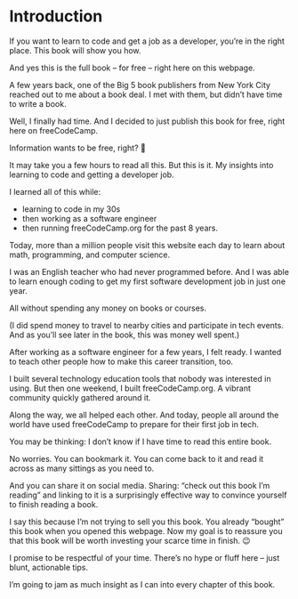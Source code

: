 # Introduction {.unnumbered}

If you want to learn to code and get a job as a developer, you're in the right place. This book will show you how.

And yes this is the full book – for free – right here on this webpage.

A few years back, one of the Big 5 book publishers from New York City reached out to me about a book deal. I met with them, but didn't have time to write a book.

Well, I finally had time. And I decided to just publish this book for free, right here on freeCodeCamp.

Information wants to be free, right? 🙂

It may take you a few hours to read all this. But this is it. My insights into learning to code and getting a developer job.

I learned all of this while:

- learning to code in my 30s
- then working as a software engineer
- then running freeCodeCamp.org for the past 8 years.

Today, more than a million people visit this website each day to learn about math, programming, and computer science.

I was an English teacher who had never programmed before. And I was able to learn enough coding to get my first software development job in just one year.

All without spending any money on books or courses.

(I did spend money to travel to nearby cities and participate in tech events. And as you'll see later in the book, this was money well spent.)

After working as a software engineer for a few years, I felt ready. I wanted to teach other people how to make this career transition, too.

I built several technology education tools that nobody was interested in using. But then one weekend, I built freeCodeCamp.org. A vibrant community quickly gathered around it.

Along the way, we all helped each other. And today, people all around the world have used freeCodeCamp to prepare for their first job in tech.

You may be thinking: I don't know if I have time to read this entire book.

No worries. You can bookmark it. You can come back to it and read it across as many sittings as you need to.

And you can share it on social media. Sharing: "check out this book I'm reading" and linking to it is a surprisingly effective way to convince yourself to finish reading a book.

I say this because I'm not trying to sell you this book. You already "bought" this book when you opened this webpage. Now my goal is to reassure you that this book will be worth investing your scarce time in finish. 😉

I promise to be respectful of your time. There's no hype or fluff here – just blunt, actionable tips.

I'm going to jam as much insight as I can into every chapter of this book.